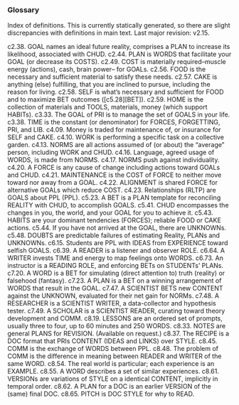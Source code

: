 ### Glossary
Index of definitions.
This is currently statically generated, so there are slight discrepancies with definitions in main text.
Last major revision: v2.15.

c2.38.	GOAL names an ideal future reality, comprises a PLAN to increase its likelihood, associated with CHUD.
c2.44.	PLAN is WORDS that facilitate your GOAL (or decrease its COSTS). 
c2.49.	COST is materially required--muscle energy (actions), cash, brain power-- for GOALs.
c2.56.	FOOD is the necessary and sufficient material to satisfy these needs.
c2.57.	CAKE is anything (else) fulfilling, that you are inclined to pursue, including the reason for living.
c2.58.	SELF is what's necessary and sufficient for FOOD and to maximize BET outcomes ([c5.28][BET]).
c2.59.	HOME is the collection of materials and TOOLS, materials, money (which support HABITs).
c3.33.	The GOAL of PRI is to manage the set of GOALS in your life.
c3.38.	TIME is the constant (or denominator) for FORCES, FORGETTING, PRI, and LIB. 
c4.09.	Money is traded for maintenance of, or insurance for SELF and CAKE.
c4.10.  WORK is performing a specific task on a collective garden.
c4.13.	NORMS are all actions assumed of (or about) the "average" person, including WORK and CHUD.
c4.16.	Language, agreed usage of WORDS, is made from NORMS.
c4.17.	NORMS push against individuality.
c4.20.	A FORCE is any cause of change including actions toward GOALs and CHUD.
c4.21.	MAINTENANCE is the COST of FORCE to neither move toward nor away from a GOAL. 
c4.22.	ALIGNMENT is shared FORCE for alternative GOALs which reduce COST. 
c4.23.	Relationships (RLTP) are GOALS about PPL (PPL). 
c5.23.	A BET is a PLAN template for reconciling REALITY with CHUD, to accomplish GOALS.
c5.41.	CHUD encompasses the changes in you, the world, and your GOAL for you to achieve it.
c5.43.	HABITS are your dominant tendencies (FORCES); reliable FOOD or CAKE actions.
c5.44.	If you have not arrived at the GOAL, there are UNKNOWNs. 
c5.48.	DOUBTS are predictable failures of estimating Reality, PLANs and UNKNOWNs.
c6.15.	Students are PPL with IDEAS from EXPERIENCE toward selfish GOALS.
c6.39.	A READER is a listener and observer ROLE.
c6.64.	A WRITER invests TIME and energy to map feelings onto WORDS.
c6.73.	An instructor is a READING ROLE, and enforcing BETs on STUDENTs' PLANs.
c7.20.	A WORD is a BET for simulating (direct attention to) truth (reality) or falsehood (fantasy).
c7.23.	A PLAN is a BET on a winning arrangement of WORDS that result in the GOAL.
c7.47.	A SCIENTIST BETS new CONTENT against the UNKNOWN, evaluated for their net gain for NORMs.
c7.48.	A RESEARCHER is a SCIENTIST WRITER, a data-collector and hypothesis tester. 
c7.49.	A SCHOLAR is a SCIENTIST READER, curating toward theory development and COMM.
c8.19.	LESSONS are an ordered set of prompts, usually three to four, up to 60 minutes and 250 WORDS. 
c8.33.	NOTES are general PLANS for REVISION. (Available on request.)
c8.37.	The RECIPE is a DOC format that PRIs CONTENT (IDEAS and LINKS) over STYLE.
c8.45.	COMM is the exchange of WORDS between PPL. 
c8.48.	The problem of COMM is the difference in meaning between READER and WRITER of the same WORD. 
c8.54.	The real world is particular; each experience is an EXAMPLE. 
c8.55.	A WORD describes a set of similar experiences. 
c8.61.	VERSIONs are variations of STYLE on a identical CONTENT, implicitly in temporal order. 
c8.62.	A PLAN for a DOC is an earlier VERSION of the (same) final DOC.
c8.65.	PITCH is DOC STYLE for why to READ. 


